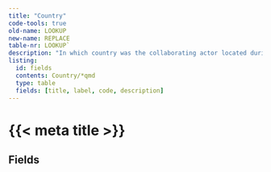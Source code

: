 ```yaml
---
title: "Country"
code-tools: true
old-name: LOOKUP
new-name: REPLACE
table-nr: LOOKUP`
description: "In which country was the collaborating actor located during the collaboration?"
listing:
  id: fields
  contents: Country/*qmd
  type: table
  fields: [title, label, code, description]
---
```


# {{< meta title >}}\n
## Fields

:::{ #fields }
:::
